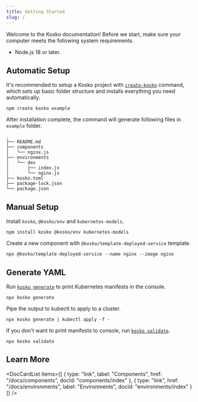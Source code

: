 ```yaml
---
title: Getting Started
slug: /
---
```



Welcome to the Kosko documentation! Before we start, make sure your computer meets the following system requirements.

- Node.js 18 or later.

## Automatic Setup

It's recommended to setup a Kosko project with [`create-kosko`](cli/create-kosko.md) command, which sets up basic folder structure and installs everything you need automatically.

```shell
npm create kosko example
```

After installation complete, the command will generate following files in `example` folder.

```
.
├── README.md
├── components
│   └── nginx.js
├── environments
│   └── dev
│       ├── index.js
│       └── nginx.js
├── kosko.toml
├── package-lock.json
└── package.json
```

## Manual Setup

Install `kosko`, `@kosko/env` and `kubernetes-models`.

```shell
npm install kosko @kosko/env kubernetes-models
```

Create a new component with `@kosko/template-deployed-service` template.

```shell
npx @kosko/template-deployed-service --name nginx --image nginx
```

## Generate YAML

Run [`kosko generate`](cli/generate.md) to print Kubernetes manifests in the console.

```shell
npx kosko generate
```

Pipe the output to kubectl to apply to a cluster.

```shell
npx kosko generate | kubectl apply -f -
```

If you don't want to print manifests to console, run [`kosko validate`](cli/validate.md).

```shell
npx kosko validate
```

## Learn More

<DocCardList
  items={[
    {
      type: "link",
      label: "Components",
      href: "/docs/components",
      docId: "components/index"
    },
    {
      type: "link",
      href: "/docs/environments",
      label: "Environments",
      docId: "environments/index"
    }
  ]}
/>
